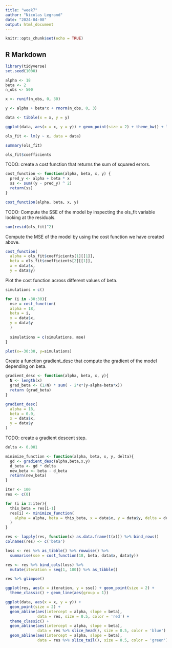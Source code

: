 ```yaml
---
title: "week7"
author: "Nicolas Legrand"
date: "2024-04-08"
output: html_document
---
```


```r
knitr::opts_chunk$set(echo = TRUE)
```

## R Markdown

```r
library(tidyverse)
set.seed(1000)

alpha <- 18
beta <- 2
n_obs <- 500

x <- runif(n_obs, 0, 30)

y <- alpha + beta*x + rnorm(n_obs, 0, 3)

data <- tibble(x = x, y = y)

ggplot(data, aes(x = x, y = y)) + geom_point(size = 2) + theme_bw() + labs(title = 'Simulated Data')
```


```r
ols_fit <- lm(y ~ x, data = data)
```

```r
summary(ols_fit)
```

```r

ols_fit$coefficients

```
TODO: create a cost function that returns the sum of squared errors.

```r

cost_function <- function(alpha, beta, x, y) {
  pred_y <- alpha + beta * x
  ss <- sum((y - pred_y) ^ 2)
  return(ss)
}

cost_function(alpha, beta, x, y)

```


TODO: Compute the SSE of the model by inspecting the ols_fit variable looking at the residuals.

```r

sum(resid(ols_fit)^2)

```

Compute the MSE of the model by using the cost function we have created above.


```r
cost_function(
  alpha = ols_fit$coefficients[1][[1]],
  beta = ols_fit$coefficients[2][[1]],
  x = data$x, 
  y = data$y)
```
Plot the cost function across different values of beta.

```r
simulations = c()

for (i in -30:30){
  mse = cost_function(
  alpha = 18,
  beta = i,
  x = data$x, 
  y = data$y
  )
  
  simulations = c(simulations, mse)
}

```


```r
plot(x=-30:30, y=simulations)
```
Create a function gradient_desc that compute the gradient of the model depending on beta.

```r
gradient_desc <- function(alpha, beta, x, y){
  N <- length(x)
  grad_beta <- (1/N) * sum( - 2*x*(y-alpha-beta*x))
  return (grad_beta)
}
```


```r
gradient_desc(
  alpha = 18,
  beta = 0.0,
  x = data$x, 
  y = data$y
)
```
TODO: create a gradient descent step.

```r
delta <- 0.001

minimize_function <- function(alpha, beta, x, y, delta){
  gd <- gradient_desc(alpha,beta,x,y)
  d_beta <- gd * delta
  new_beta <- beta - d_beta
  return(new_beta)
}
```


```r
iter <- 100
res <- c(0)

for (i in 2:iter){
  this_beta = res[i-1]
  res[i] <- minimize_function(
    alpha = alpha, beta = this_beta, x = data$x, y = data$y, delta = delta
  )
}

res <- lapply(res, function(x) as.data.frame(t(x))) %>% bind_rows()
colnames(res) <- c('beta')

loss <- res %>% as_tibble() %>% rowwise() %>%
  summarise(sse = cost_function(18, beta, data$x, data$y))

res <- res %>% bind_cols(loss) %>%
  mutate(iteration = seq(1, 100)) %>% as_tibble()

res %>% glimpse()
```

```r
ggplot(res, aes(x = iteration, y = sse)) + geom_point(size = 2) + 
  theme_classic() + geom_line(aes(group = 1)) 
```
```r
ggplot(data, aes(x = x, y = y)) + 
  geom_point(size = 2) + 
  geom_abline(aes(intercept = alpha, slope = beta),
              data = res, size = 0.5, color = 'red') + 
  theme_classic() + 
  geom_abline(aes(intercept = alpha, slope = beta), 
              data = res %>% slice_head(), size = 0.5, color = 'blue') + 
  geom_abline(aes(intercept = alpha, slope = beta), 
              data = res %>% slice_tail(), size = 0.5, color = 'green')
```

